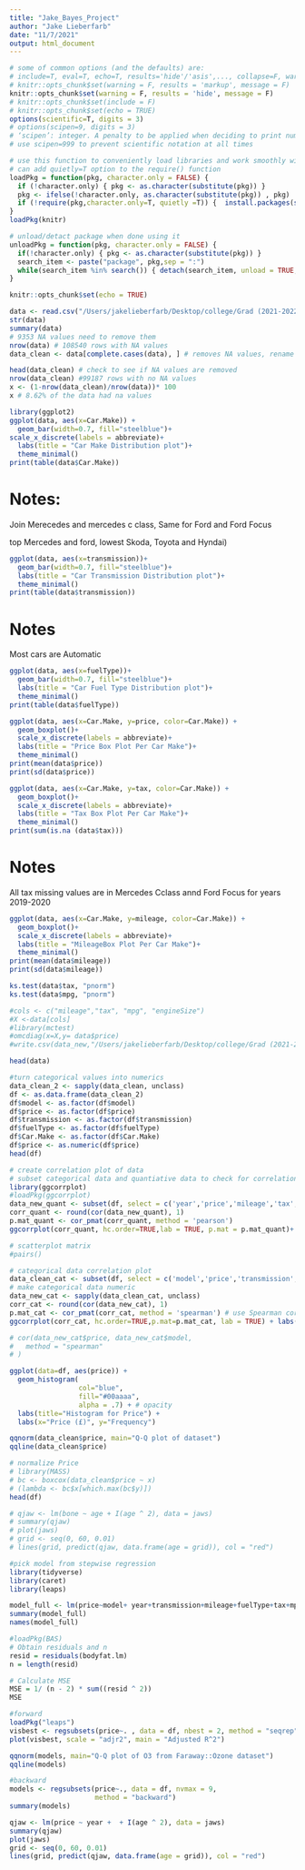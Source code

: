 ```yaml
---
title: "Jake_Bayes_Project"
author: "Jake Lieberfarb"
date: "11/7/2021"
output: html_document
---
```



```r
# some of common options (and the defaults) are: 
# include=T, eval=T, echo=T, results='hide'/'asis',..., collapse=F, warning=T, message=T, error=T, cache=T, fig.width=6, fig.height=4, fig.dim=c(6,4) #inches, fig.align='left'/'center','right', 
# knitr::opts_chunk$set(warning = F, results = 'markup', message = F)
knitr::opts_chunk$set(warning = F, results = 'hide', message = F)
# knitr::opts_chunk$set(include = F)
# knitr::opts_chunk$set(echo = TRUE)
options(scientific=T, digits = 3) 
# options(scipen=9, digits = 3) 
# ‘scipen’: integer. A penalty to be applied when deciding to print numeric values in fixed or exponential notation.  Positive values bias towards fixed and negative towards scientific notation: fixed notation will be preferred unless it is more than ‘scipen’ digits wider.
# use scipen=999 to prevent scientific notation at all times
```

```r
# use this function to conveniently load libraries and work smoothly with knitting
# can add quietly=T option to the require() function
loadPkg = function(pkg, character.only = FALSE) { 
  if (!character.only) { pkg <- as.character(substitute(pkg)) }
  pkg <- ifelse(!character.only, as.character(substitute(pkg)) , pkg)  
  if (!require(pkg,character.only=T, quietly =T)) {  install.packages(substitute(pkg),dep=T); if(!require(pkg,character.only=T)) stop("Package not found") } 
}
loadPkg(knitr)

# unload/detact package when done using it
unloadPkg = function(pkg, character.only = FALSE) { 
  if(!character.only) { pkg <- as.character(substitute(pkg)) } 
  search_item <- paste("package", pkg,sep = ":") 
  while(search_item %in% search()) { detach(search_item, unload = TRUE, character.only = TRUE) } 
}
```


```r
knitr::opts_chunk$set(echo = TRUE)
```

```r
data <- read.csv("/Users/jakelieberfarb/Desktop/college/Grad (2021-2022)/Bayesian DS/Project/uk_used_cars.csv")
str(data)
summary(data)
# 9353 NA values need to remove them 
nrow(data) # 108540 rows with NA values
data_clean <- data[complete.cases(data), ] # removes NA values, rename as 'data_clean'

head(data_clean) # check to see if NA values are removed 
nrow(data_clean) #99187 rows with no NA values 
x <- (1-nrow(data_clean)/nrow(data))* 100
x # 8.62% of the data had na values
```

```r
library(ggplot2)
ggplot(data, aes(x=Car.Make)) +
  geom_bar(width=0.7, fill="steelblue")+
scale_x_discrete(labels = abbreviate)+
  labs(title = "Car Make Distribution plot")+
  theme_minimal()
print(table(data$Car.Make))
```

# Notes: 
Join Merecedes and mercedes c class, Same for Ford and Ford Focus

top Mercedes and ford, lowest Skoda, Toyota and Hyndai)
```r
ggplot(data, aes(x=transmission))+
  geom_bar(width=0.7, fill="steelblue")+
  labs(title = "Car Transmission Distribution plot")+
  theme_minimal()
print(table(data$transmission))
```

# Notes 
Most cars are Automatic
```r
ggplot(data, aes(x=fuelType))+
  geom_bar(width=0.7, fill="steelblue")+
  labs(title = "Car Fuel Type Distribution plot")+
  theme_minimal()
print(table(data$fuelType))
```

```r
ggplot(data, aes(x=Car.Make, y=price, color=Car.Make)) +
  geom_boxplot()+
  scale_x_discrete(labels = abbreviate)+
  labs(title = "Price Box Plot Per Car Make")+
  theme_minimal()
print(mean(data$price))
print(sd(data$price))
```

```r
ggplot(data, aes(x=Car.Make, y=tax, color=Car.Make)) +
  geom_boxplot()+
  scale_x_discrete(labels = abbreviate)+
  labs(title = "Tax Box Plot Per Car Make")+
  theme_minimal()
print(sum(is.na (data$tax)))
```

# Notes 
All tax missing values are in Mercedes Cclass annd Ford Focus for years 2019-2020

```r
ggplot(data, aes(x=Car.Make, y=mileage, color=Car.Make)) +
  geom_boxplot()+
  scale_x_discrete(labels = abbreviate)+
  labs(title = "MileageBox Plot Per Car Make")+
  theme_minimal()
print(mean(data$mileage))
print(sd(data$mileage))
```

```r
ks.test(data$tax, "pnorm") 
ks.test(data$mpg, "pnorm") 
```

```r
#cols <- c("mileage","tax", "mpg", "engineSize")
#X <-data[cols]
#library(mctest)
#omcdiag(x=X,y= data$price)
#write.csv(data_new,"/Users/jakelieberfarb/Desktop/college/Grad (2021-2022)/Bayesian DS/Project/new_df.csv")
```



```r
head(data)
```

```r
#turn categorical values into numerics 
data_clean_2 <- sapply(data_clean, unclass)
df <- as.data.frame(data_clean_2)
df$model <- as.factor(df$model)
df$price <- as.factor(df$price)
df$transmission <- as.factor(df$transmission)
df$fuelType <- as.factor(df$fuelType)
df$Car.Make <- as.factor(df$Car.Make)
df$price <- as.numeric(df$price)
head(df)
```

```r
# create correlation plot of data 
# subset categorical data and quantiative data to check for correlation between price
library(ggcorrplot)
#loadPkg(ggcorrplot)
data_new_quant <- subset(df, select = c('year','price','mileage','tax','mpg','engineSize'))
corr_quant <- round(cor(data_new_quant), 1)
p.mat_quant <- cor_pmat(corr_quant, method = 'pearson')
ggcorrplot(corr_quant, hc.order=TRUE,lab = TRUE, p.mat = p.mat_quant)+ labs(title = "Correlation Plot of Quantiative data")

# scatterplot matrix
#pairs()
```


```r
# categorical data correlation plot 
data_clean_cat <- subset(df, select = c('model','price','transmission','fuelType','Car.Make'))
# make categorical data numeric
data_new_cat <- sapply(data_clean_cat, unclass)
corr_cat <- round(cor(data_new_cat), 1) 
p.mat_cat <- cor_pmat(corr_cat, method = 'spearman') # use Spearman correlation for large dataset of categorical features
ggcorrplot(corr_cat, hc.order=TRUE,p.mat=p.mat_cat, lab = TRUE) + labs(title = "Correlation Plot of Categorical data")

# cor(data_new_cat$price, data_new_cat$model,
#   method = "spearman"
# )

```


```r
ggplot(data=df, aes(price)) + 
  geom_histogram( 
                 col="blue", 
                 fill="#00aaaa", 
                 alpha = .7) + # opacity
  labs(title="Histogram for Price") +
  labs(x="Price (£)", y="Frequency") 

qqnorm(data_clean$price, main="Q-Q plot of dataset") 
qqline(data_clean$price)

```

```r
# normalize Price 
# library(MASS)
# bc <- boxcox(data_clean$price ~ x)
# (lambda <- bc$x[which.max(bc$y)])
head(df)
```


```r

# qjaw <- lm(bone ~ age + I(age ^ 2), data = jaws)
# summary(qjaw)
# plot(jaws)
# grid <- seq(0, 60, 0.01)
# lines(grid, predict(qjaw, data.frame(age = grid)), col = "red")

#pick model from stepwise regression 
library(tidyverse)
library(caret)
library(leaps)


```


```r
model_full <- lm(price~model+ year+transmission+mileage+fuelType+tax+mpg+engineSize+Car.Make, data = df)
summary(model_full)
names(model_full)


```

```r
#loadPkg(BAS)
# Obtain residuals and n
resid = residuals(bodyfat.lm)
n = length(resid)

# Calculate MSE
MSE = 1/ (n - 2) * sum((resid ^ 2))
MSE
```

```r
#forward 
loadPkg("leaps")
visbest <- regsubsets(price~. , data = df, nbest = 2, method = "seqrep",really.big=T) 
plot(visbest, scale = "adjr2", main = "Adjusted R^2")
```
```r
qqnorm(models, main="Q-Q plot of O3 from Faraway::Ozone dataset") 
qqline(models)
```

```r
#backward 
models <- regsubsets(price~., data = df, nvmax = 9,
                     method = "backward")
summary(models)
```

```r
qjaw <- lm(price ~ year +  + I(age ^ 2), data = jaws)
summary(qjaw)
plot(jaws)
grid <- seq(0, 60, 0.01)
lines(grid, predict(qjaw, data.frame(age = grid)), col = "red")

```

